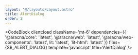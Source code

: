 ```yaml
---
layout: '@/layouts/Layout.astro'
title: AlertDialog
order: 2
---
```



<AlertDialogComponentBlock client:load />

<CodeBlock
  client:load
  className='mt-6'
  dependencies={{
    '@aracna/core': 'latest',
    '@aracna/web': 'latest',
    '@aracna/web-components': 'latest',
    lit: 'latest',
    'lit-html': 'latest'
  }}
  files={SB_ALERT_DIALOG}
  template='javascript'
  title='AlertDialog'
/>
